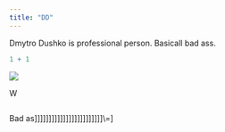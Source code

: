 ```yaml
---
title: "DD"
---
```


Dmytro Dushko is professional person. Basicall bad ass.

```r
1 + 1


```

![](images/9e6ce73f-1b50-4a7f-9c05-23c21f590592-02.jfif)

W

![]()

Bad as\]\]\]\]\]\]\]\]\]\]\]\]\]\]\]\]\]\]\]\]\]\]\]\]\\=\]
